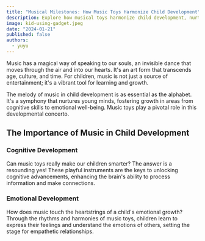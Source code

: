 ```yaml
---
title: "Musical Milestones: How Music Toys Harmonize Child Development"
description: Explore how musical toys harmonize child development, nurturing creativity, enhancing cognitive skills, and fostering emotional expression. Discover the enchanting world of music and its profound impact on young learners.
image: kid-using-gadget.jpeg
date: "2024-01-21"
published: false
authors:
  - yuyu
---
```


Music has a magical way of speaking to our souls, an invisible dance that moves through the air and into our hearts. It's an art form that transcends age, culture, and time. For children, music is not just a source of entertainment; it's a vibrant tool for learning and growth.

The melody of music in child development is as essential as the alphabet. It's a symphony that nurtures young minds, fostering growth in areas from cognitive skills to emotional well-being. Music toys play a pivotal role in this developmental concerto.

## The Importance of Music in Child Development

### Cognitive Development

Can music toys really make our children smarter? The answer is a resounding yes! These playful instruments are the keys to unlocking cognitive advancements, enhancing the brain's ability to process information and make connections.

### Emotional Development

How does music touch the heartstrings of a child's emotional growth? Through the rhythms and harmonies of music toys, children learn to express their feelings and understand the emotions of others, setting the stage for empathetic relationships.